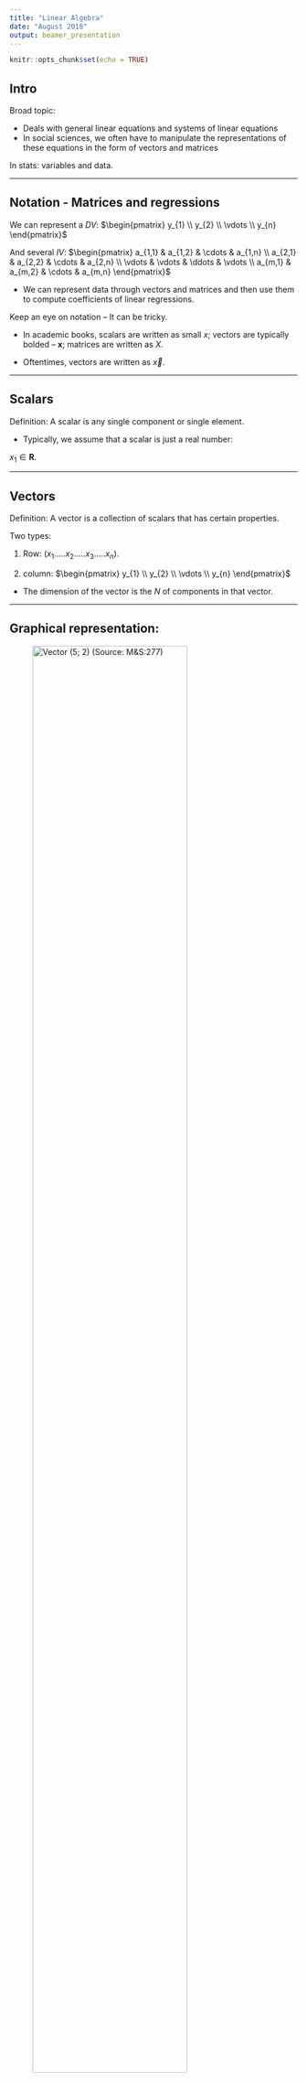 ```yaml
---
title: "Linear Algebra"
date: "August 2018"
output: beamer_presentation
---
```


```r
knitr::opts_chunk$set(echo = TRUE)
```

## Intro

Broad topic:

- Deals with general linear equations and systems of linear equations
- In social sciences, we often have to manipulate the representations of these equations in the form of vectors and matrices

In stats: variables and data.

----

## Notation - Matrices and regressions

We can represent a $DV$: $\begin{pmatrix}
  y_{1} \\
  y_{2} \\
  \vdots    \\
  y_{n}  
 \end{pmatrix}$


And several $IV$: $\begin{pmatrix}
  a_{1,1} & a_{1,2} & \cdots & a_{1,n} \\
  a_{2,1} & a_{2,2} & \cdots & a_{2,n} \\
  \vdots  & \vdots  & \ddots & \vdots  \\
  a_{m,1} & a_{m,2} & \cdots & a_{m,n} 
 \end{pmatrix}$
 
 - We can represent data through vectors and matrices and then use them to compute coefficients of linear regressions.
 
Keep an eye on notation -- It can be tricky.

- In academic books, scalars are written as small $x$; vectors are typically bolded -- __x__; matrices are written as $X$.
 
- Oftentimes, vectors are written as $\vec{x}$.

----

## Scalars

Definition: A scalar is any single component or single element.

- Typically, we assume that a scalar is just a real number:

$x_1 \in \mathbf{R}$.

----

## Vectors

Definition: A vector is a collection of scalars that has certain properties.

Two types:

1) Row: $(x_1.....x_2.....x_3.....x_n)$.

2) column: $\begin{pmatrix}
  y_{1} \\
  y_{2} \\
  \vdots    \\
  y_{n}  
 \end{pmatrix}$
 
- The dimension of the vector is the $N$ of components in that vector.

----
 
## Graphical representation:
 
 
 ![Vector (5; 2) (_Source_: M&S:277)](images/vector1.jpg){ width=80% } 
 
---- 
 
## How to manipulate vectors:

__Vector addition__:

$\vec{a} + \vec{b}$ = $\begin{pmatrix}
  5+1  \\
  2+1 \\
 \end{pmatrix}$ = $\begin{pmatrix}
  6 \\
  3 \\
 \end{pmatrix}$


If $\vec{a}$ = $\begin{pmatrix}
  1 \\
  2 \\
 \end{pmatrix}$  and $\vec{b}$ = $\begin{pmatrix}
  2 \\
  1 \\
 \end{pmatrix}$ 
 
- We must have the same N of dimensional elements in both vectors (in this case, 2 and 2). 

----
 
## Vector addition:

![Vector Addition: (5; 2) + (1; 1) (_Source_: M&S:279)](images/vector2.jpg){ width=80% } 

----
 
## Scalar multiplication:

We can multiply scalars by vectors:


$c * \vec{a}$ = $5 *$ $\begin{pmatrix}
  2  \\
  1 \\
 \end{pmatrix}$ = $\begin{pmatrix}
  5*2 \\
  5*1\\
 \end{pmatrix}$ = $\begin{pmatrix}
  10 \\
  5\\
 \end{pmatrix}$


If $\vec{c} = 5$ and $\vec{a}$ = $\begin{pmatrix}
  2 \\
  1 \\
 \end{pmatrix}$ 

----

## Example:

![Scalar Multiplication: 5* __a__, where __a__ = (2; 1) (_Source_: M&S:279)](images/vector3.jpg){ width=80% } 
 
----

## Vector multiplication:

The __scalar product__ is a way of multiplying vectors that results in a scalar.

- Also known as __dot product__: $\vec{a} \cdot\vec{b}$.

If $a$ and $b$ are both n-dimensional vectors, then:
$\vec{a} \cdot\vec{b} = a_1b_1 + a_2b_2 +....+a_nb_n$.

In other words, $\vec{a} \cdot\vec{b} = \sum^n_{i=1}a_ib_i$.

An example: $(3; 1) \cdot (2; 3) = 6 + 3 = 9$.

- The two vectors must have equal dimensions.

The dot product helps us to understand independence (perpendicularity) and collinearity.

----

## How can vectors be useful?

Data are stored in vectors. 

- Each variable has an associated vector, and each component of this vector is an observation or data point.
- Parameters are also stored in vectors.

Example: logistic regression returns a vector of coefficients  --> The effect of each of the IVs on the DV.

----

## Examples (_Source_: mathsisfun.com)

![Scalar, vector and matrix](images/scalar-vector-matrix.png){ width=80% } 

----

## Matrices - introductory notions

A __matrix__ is a way to represent a set of numbers. For example, the following set of numbers can be represented in matrix terms: $2,3,7,-7, 0,4,5,-2,11,12,-6,5$.

\begin{center}
$\begin{pmatrix}
  2 \\
  3 \\
  7 \\
  -7 \\
  0 \\
  4 \\
  5 \\
  -2 \\
  11 \\
  12 \\
  -6 \\
  5 \\
\end{pmatrix}$
\end{center}
 
----

or as $\begin{pmatrix}
  2 & 3 & 7 \\
  -7 & 0 & 4 \\
  5 & -2 & 11 \\
  12 & -6 & 5 \\
\end{pmatrix}$

or as 
$\begin{pmatrix}
2 & 3 & 7 & -7 & 0 & 4 & 5 & -2 & 11 & 12 \\
\end{pmatrix}$

A matrix is a way to write a group of scalars in an ordered fashion. A __matrix__ is shaped like a rectangle and has a certain numbers of __rows__ and a certain number of __columns__. The number of rows and columns of a matrix constitute the __dimensions__ (sometimes called __order__) of the matrix. The dimensions of a matrix are denoted as $r \times c$, read "r by c". The first number ("r here") is the number of rows and the second number ("c" here) is the number of columns in the matrix. So, the first matrix is a $12 \times 1$ matrix, the second one is $4 \times 3$, and the last one is $1 \times 10$. 

A __$1 \times 1$__ ("one by one") matrix is a special case. We think of a $1 \times 1$ matrix as a simple scalar - just a number. [3] is simply 3, for example.

----

We could write a $p \times q$ matrix B, with elements b (notice there are p times q = pq elements) as

__B__ = $\begin{pmatrix}
  b_11 & b_12 & b_13 & ... & b_1q\\
  b_21 & b_22 & b_23 & ... & b_2q\\
  b_31 & b_32 & b_33 & ... & b_3q\\
  ... & ... & ... & ... & ...\\
  b_p1 & b_p2 & b_p3 & ... & b_pq\\
  \end{pmatrix}$
  
where, for example, $b_pq$ is the element in the $p^{th}$ row, $q^{th}$ column of the matrix. 
  
---- 

Two matrices are __equal__ if they are of the same dimensions and each corresponding element is the same number. Mathematically, we say __P=Q__ if and only if __P__ and __Q__ have the same dimensions ($r \times c$) and $p_{ij} = q_{ij}$ for all i=1,2,3...,r and for all j=1,2,3,...,c.

A __row matrix__ is a matrix with exactly one row. Sometimes a row matrix is called a __row vector__. 

A __column matrix__ is a matrix exactly one column. Sometimes a column matrix is called a __column vector__.

A __zero matrix__ is simply a matrix with all elements equal to zero. A zero matrix can be of any dimension. Often a zero matrix will be noted by a bold-faced zero. An example:

__0__ = $\begin{pmatrix}
  0 & 0 & 0 \\
  0 & 0 & 0 \\
  0 & 0 & 0 \\
 \end{pmatrix}$
 
---- 

The __transpose of a matrix__ is the original matrix with the columns abd rows interchanged. We write the transpose of matrix __J__ as either __$J\prime$__ (pronounced "J prime") or $J^T$ ("J transpose").

$$
J = \left [\begin{array}{ccc} 
2 & 3 & 7 \\
-7 & 0 & 4 \\
5 & -2 & 11 
\end{array}\right]
J^T = \left[\begin{array}{ccc} 
2 & -7 & 5 \\
3 & 0 & -2 \\
7 & 4 & 11
\end{array}\right]
$$ 

----

A __square matrix__ is a matrix with the same number of rows and columns. An example (3 by 3 matrix):

$$B = \left [\begin{array}{ccc} 
2 & 3 & 7 \\
-7 & 0 & 4 \\
5 & -2 & 11 
\end{array}\right]$$

The __diagonal of a square matrix__ is a set of numbers consisting of the elements on the line from the upper-left-hand to the lower-right-hand corner of the matrix. Only a square matrix has a diagonal. 
Diagonal of B = diag(__B__) = ${2, 0, 11}$.

----

The __trace of a matrix__ is simply the sum of the diagonal elements of the matrix. So, then, a matrix must be a square matrix in order for it to have a Trace. 
Trace of B = trace(__B__) = tr(__B__) = $2+0+11 = 13$.

A __symmetric matrix__ is a square matrix that is equal to its transpose. In other words, a $p \times p$ matrix is symmetric if and only if $m_{jk} = m_{kj}$ for all k between 1 and p (where $1 \leq j \leq p$ and $1 \leq k \leq p$). 

$$C = C^T = \left [\begin{array}{ccc} 
3 & 1 & -4 \\
1 & 9 & 0 \\
-4 & 0 & 7 
\end{array}\right]$$

----

An __upper triangular matrix__ is a square matrix with all the elements below the diagonal equal to zero (matrix A). A __lower triangular matrix__ is a square matrix with all the elements above the diagonal equal to zero (matrix B).

$$A = \left [\begin{array}{ccc} 
2 & 3 & 7 \\
0 & 5 & 4 \\
0 & 0 & 11 
\end{array}\right]
B = \left[\begin{array}{ccc} 
2 & 0 & 0 \\
3 & 4 & 0 \\
7 & 4 & 9
\end{array}\right]
$$ 

A __diagonal matrix__ is a square matrix that is both upper and lower triangular, that is, all the elements that are not on the diagonal are equal to zero (Matrix D).

$$D = \left [\begin{array}{ccc} 
3 & 0 & 0 \\
0 & 9 & 0 \\
0 & 0 & 7 
\end{array}\right]$$

----

The __scalar matrix__ is a diagonal matrix with the diagonal elements all equal to each other (M matrix). The __identity matrix__ is a scalar matrix with all of the diagonal elements equal to one. We will reserve the capital letter I for the identity matrix (see below).

$$M = \left [\begin{array}{ccc} 
2 & 0 & 0 \\
0 & 2 & 0 \\
0 & 0 & 2 
\end{array}\right]
I = \left[\begin{array}{ccc} 
1 & 0 & 0 \\
0 & 1 & 0 \\
0 & 0 & 1
\end{array}\right]
$$ 

A __partitioned matrix__ (__block matrix__) is a matrix made up of other matrices.

----

## Matrix addition


![Matrix addition](Maddit.png){ width=80% } 

----

## Matrix subtraction

![Matrix subtraction](Msub.png){ width=80% } 


----

## Multiplication by a constant

![Multiplication by a constant](Mconst.png){ width=80% } 

----

## Matrix multiplication

We use the dot product by multiplying matching members:

Example (_Source_ mathisfun.com): 

What is $A \cdot B$? If $A=$ $\begin{pmatrix}
  1 & 2 & 3 \\
  4 & 5 & 6 \\
 \end{pmatrix}$ and $B=$ $\begin{pmatrix}
  7 & 8  \\
  9 & 10  \\
  11 & 12  \\
 \end{pmatrix}$
 
![1st row and 1st column](images/matrix-multiply-a.png){ width=50% } 

$(1, 2, 3) \cdot (7, 9, 11) = 1X7 + 2X9 + 3X11 = 58$

----

![1st row and 2nd column](images/matrix-multiply-b.png){ width=50% } 

$(1, 2, 3) \cdot (8, 10, 12) = 1X8 + 2X10 + 3X12 = 64$

We do it for the rest of rows and columns and we get:

$(4, 5, 6) \cdot (7, 9, 11) = 4X7 + 5X9 + 6X11 = 139$

$(4, 5, 6) \cdot (8, 10, 12) = 4X8 + 5X10 + 6X12 = 154$


![Answer](images/matrix-multiply-c.png){ width=60% } 

----

## Let's look at a practical example:

Thomson House sells beef pies ($3), chicken pies ($4), and vegetable pies ($2).

This is how many pies they sold from Monday to Thursday:

![Pies](images/matrix-multiply-ex1a.png){ width=50% } 

How much money did they make each day?

----

## Answer:

![Matrix solution](Msol.png){ width=90% } 

----

## Matrix properties (1)

$k, k_1, k_2$ - Scalar (Number)
__A, B, C__ - Matrix
__I__ - Identity Matrix
__0__ - Zero Matrix
__D__ - Diagonal Matrix (Diagonal elements = $d_{ii}$)

__Addition and scalar multiplication__:
$A + B = B + A$.
$(A + B) + C = A + (B + C)$.
$(k_1 + k_2)A = k_1A + k_2A$.
$k(A+B)= kA + kB$.
$kA = Ak$.
$0A = 0$.
$k_1(k_2A)=(k_1k_2)A$.
$kAB = (Ak)B= a(kB)=ABk$.

__Matrix multiplication__:
The conformability condition.
In general, $AB \neq BA$.
$(AB)C = A(BC)$.
$(A+B)C = AC + BC$.
$A(B+C)=AB + AC$.
$IA=AI=A$.
$0A=A0=0$.
AB $\rightarrow$ pre-multipliying by A, post-multiplying by B, A $\rightarrow$ Lead, B $\rightarrow$ Lag.

----

## Let's practice:



\includegraphics{pr1}


\includegraphics{pr2}


\includegraphics{pr3}


----

## 1.

\includegraphics{pr1}

Let's work it out:

\includegraphics{sol1}


----

## 2.

\includegraphics{pr2}


\includegraphics{sol2}

----

## 3.

\includegraphics{pr3}


This is where it gets tedious:

\includegraphics{sol3}

----

## Another exercise

Suppose a company manufactures two kinds of furniture: chairs and sofas. Each chair requires 12 feet of wood, 2 bolts of cloth, anf 5 pounds of feathers. Each sofa requires 30 feet of wood, 7 bolts of cloth, and 20 pounds of feathers. Suppose we must choose one, and only one, of two potential suppliers for the materials we will need. 

Supplier 1 charges \$8 per foot for wood, \$11 per bolt for cloth, and \$6 per pound of feathers. Supplier 2 charges \$4 per foot for wood, \$23 per bolt for cloth, and \$5 per pound for feathers. With the goal of minimizing the total cost charged by the supplier this month, which supplier should the company use, given that 45 chairs and 30 sofas will be produced this month? Note that the total cost charged by each supplier is equal to the following multiplicative product: how much the supplier charges for each material times how much material is required for each product times how much of each product is being produced.

----

## Solution

To represent how much each supplier charges for each material, let S = $$\left[\begin{array}{ccc} 
8 & 11 & 6 \\
4 & 23 & 5 
\end{array}\right]$$.

To represent how much material is required for each product, let  R = $$\left[\begin{array}{cc} 
12 & 30 \\
2 & 7 \\
5 & 20
\end{array}\right]$$.

To represent how much of each product is being produced, let  P = $$\left[\begin{array}{c} 
45 \\
30
\end{array}\right]$$.

----

The total cost charged by each supplier can be calculated by multiplying these three matrices. 

C = SRP = $$\left[\begin{array}{c} 
19,770 \\
16,785 
\end{array}\right]$$.

So, this month the company should use Supplier 2. The total cost will be \$16,785.

----

# Determinants and condition numbers

The __determinant of a matrix__ is a number that describes some characteristics of a matrix - det(a) or |A|.

Every square matrix has a determinant - and only a square matrix has a determinant. We sometimes pre-multiply of post-multiply a non-square matrix by its transpose and then calculate the determinant of the resulting square matrix.

Quite often the determinant is used to consider the nature of the (non)singularity of a matrix.
- $det(A) \neq 0$ - we have no perfect linear combination of columns or of rows $\rightarrow$ A is nonsingular ($A^{-1}$ does exist).
- $det(A) = 0$ - we have at least one perfect linear combination of columns and of rows $\rightarrow$ A is singular $A^{-1}$ does not exist).

----

- $det(A)$ is "close" to 0 - we come close to having at least one perfect linear combination of columns and of rows. A is technically non-singular ($A^{-1}$ does exist), but it is almost singular. The matrix is badly scaled and ill-conditioned. The inverse is unstable: a tiny change in one of the elements of the original matrix can result in huge changes in some or all of the elements of its inverse. It might even cause the inverse to not exist.

----

Sometimes __the condition number__ of a matrix (cond(a) or $\kappa(A)$) is reported by the statistical software in the regression diagnostic. The condition number describes the properties related to a matrix's determinant value and to its inverse.

If the condition number is small (close to one), the matrix is well-conditioned. Its determinant values its large, the inverse of the matrix is stable.
Large (much bigger than one), then the matrix is ill-conditioned. Its determinant value is small. The inverse of the matrix is unstable.
Infinite, then the matrix is singular. Its determinant value is zero. The inverse of the matrix does not exist.

----

## Calculating the determinant of a matrix

A = $$\left[\begin{array}{cc} 
a_{11} & a_{12} \\
a_{21} &  a_{22}
\end{array}\right]$$.

$det(A) = a_{11} \cdot a_{22} - a_{21} \cdot a_{12}$. 

C = $$\left[\begin{array}{cc} 
3 & 10 \\
4 &  6
\end{array}\right]$$.

$det(C) = 3 \cdot 6 - 4 \cdot 10 = 18-40= (-22)$. 


----

__The minor of an element__ is the determinant of the submatrix of that element. __The cofactor of a minor__ is the signed minor of an element such that its sign is the same as the minor when the row and column numbers of the element have an even sum, and its sign is the opposite of the minor when the row and column numbers of the element have an odd sum.

The determinant of an $n \times n$ matrix, where $n > 2$, is the sum of the products of each element and its cofactor for any row or column. Example:

C = $$\left[\begin{array}{ccc} 
1 & 4 & 3 \\
1 & 2 & 0 \\
2 & 3 & 1
\end{array}\right]$$.

----

We will work with column 2.

$det(C) = 4C_{12} + 2C_{22} + 3C_{32}$.

$M_{12}$ = $$\left[\begin{array}{cc} 
1 & 0 \\
2 & 1
\end{array}\right]$$.

$M_{12} = 1 \cdot 1 - 2 \cdot 0 = 1$.

Similarly, $M_{22}=-5 \quad and \quad M_{32}=-3$. Given the sign of the cofactors, the determinant of C will be calculated in the following way: $det(C) = 4 \cdot (-1) + 2\cdot(-5) + 3 \cdot (3) = -5$. 

----

## The inverse of a matrix

A square matrix that is not invertible is called singular; it has a determinant of zero. An invertible square matrix is called nonsingular, and its determinant is non-zero.

An $n \times n$ matrix, A, is invertible (only square matrices can be inverted) if one can find a second $n \times n$ matrix, B, such that the product AB and the product BA both produce the $n \times n$ identity matrix, $I_{n \times n}$. In such a situation, B is the inverse of A.

$A^{-1} = (\frac {1}{det(A)}) \times C^T$. ($C^T$ is the transpose of the matrix of cofactors of A). 

A = $$\left[\begin{array}{ccc} 
1 & 2 & 1 \\
0 & 4 & 3 \\
-6 & -2 & 2
\end{array}\right]$$.

----

$det(A) = 1 \cdot M_{11} - 2 \cdot M_{12} + 1 \cdot M_{13} = 1(14) -2(18)+1(24)=2$.

$M_{11}=14, M_{12}=18, M_{13}=24,..., M_{33}=4$.

$$C = \left [\begin{array}{ccc} 
14 & -18 & 24 \\
-6 & 8 & -10 \\
2 & -3 & 4 
\end{array}\right]
C^T = \left[\begin{array}{ccc} 
14 & -6 & 2 \\
-18 & 8 & 3 \\
24 & -10 & 4
\end{array}\right]
$$ 

----

$A^{-1}= (\frac {1}{det(A)}) \times C^T = \frac{1}{2} \times C^T$.

$$A^{-1} = \left[\begin{array}{ccc} 
7 & -3 & 1 \\
-9 & 4 & \frac{-3}{2} \\
12 & -15 & 2
\end{array}\right]$$.

----

## Matrix properties (2)

__Transpose__:
$(A\prime){\prime}=A$.
$(AB)\prime =B\prime A\prime$.
$(ABC)\prime = C\prime B\prime A\prime$.
$(A^{-1})\prime = (A\prime)^{-1}$.
$AA\prime \quad and \quad A\prime A \rightarrow$ each is square and symmetric.
$I\prime = I$.
$det(A\prime) = det(A)$.
$rank(A\prime) = rank(A)$.
$(kA)\prime = k(A)\prime$.
$(A+B)\prime = A\prime + B\prime$.
If $A\prime A=0$, then $A = 0$.

__Determinant__:
$det(AB)=[det(A)][det(B)]$.
$det(A) = det(A\prime)$.
$det(A^{-1})=\frac {1}{det(A)}$.
$det(kA)=k^ndet(A)$. (A is a $n \times n$ matrix).

__Inversion__:
$(A^{-1})^{-1}=A$.
$(AB)^{-1}=B^{-1}A^{-1}$.
$(ABC)^{-1}=C^{-1}B^{-1}A^{-1}$.
$(A\prime)^{-1}=(A^{-1})\prime$.
$AA^{-1}=A^{-1}A=I$.
$I^{-1}=I$.
$det(A^{-1})=\frac {1}{det(A)}$.
$rank(A\prime) = rank(A)$.
$(kA)^{-1}=(\frac{1}{k})A^{-1}$.
$A^{-k}=(A^k)^{-1}$.
$D^{-1} \rightarrow$ also a diagonal matrix. Diagonal elements = $\frac {1}{d_{ii}}$.

----

![(_Source_: M&S:298)](Prop.png)


----

## Exercises: 

1) Suppose that

$$A = \left[\begin{array}{c} 
2 \\
3 \\
1
\end{array}\right]$$.

$$B = \left[\begin{array}{ccc} 
2 & 1 & 3 \\
0 & 4 & 1
\end{array}\right]$$.

$$C = \left[\begin{array}{cc} 
-2 & 7 \\
6 & 0 \\
-1 & 5
\end{array}\right]$$.

----

a) Find the product matrix for each of the following matrices that are conformable for multiplication: AB, BA, AC, CA, BC, CB.
b) Should we be surprised that BC and CB ae not equal to each other? Briefly explain why.

----

## Solution

AB - not conformable for multiplication.
$$BA = \left[\begin{array}{c} 
10 \\
13
\end{array}\right]$$.

AC - not conformable for multiplication.
CA - not conformable for multiplication.

$$BC = \left[\begin{array}{cc} 
-1 & 29 \\
23 & 5
\end{array}\right]$$.

----

$$CB = \left[\begin{array}{ccc} 
-4 & 26 & 1 \\
12 & 6 & 18 \\
-2 & 19 & 2
\end{array}\right]$$.

b) We should not be surprised that $BC \neq CB$. BC is a $2 \times 2$ matrix while CB is a $3 \times 3$ matrix. Also, matrix multiplication is not commutative (the order matters).

----

2.
a) Find the trace of the matrix: $$D = \left[\begin{array}{ccc} 
3 & 5 & 8 \\
2 & -4 & 1 \\
-1 & 2 & 9
\end{array}\right]$$.

b) What is the only type of matrix that has a trace? Why?

----

The trace is the sum of the diagonal elements of a matrix. So the trace is: 3 + (-4) + 9 = 8.

Only a square matrix has a diagonal, so that is the only type of matrix that can have a trace.

----

3. A symmetric matrix is a square matrix that is equal to its .............. Explain why.

4. If a matrix has dimensions $4 \times 9$, then its transpose will have dimensions ...........

5. Complete the following matrix so that it is symmetric.

$$E = \left[\begin{array}{ccc} 
3 & .. & .. \\
4 & 2 & 8 \\
5 & .. & 1
\end{array}\right]$$.

----

3. Transpose. Interchanging the rows and the columns does not matter in a symmetric matrix, since the element in the $i^{th}$ row, $j^{th}$ column is the same as the element in the $j^{th}$ row, $i^{th}$ column.

4. $9 \times 4$. Since rows and column interchange roles when you take the transpose.

5. $$E = \left[\begin{array}{ccc} 
3 & 4 & 5 \\
4 & 2 & 8 \\
5 & 8 & 1
\end{array}\right]$$ symmetry.

----

6. Recall that $I_p$ is the notation for a $p \times p$ identity matrix. Let $$F = \left[\begin{array}{cc} 
3 & 6 \\
2 & 8 \\
-4 & 1
\end{array}\right]$$.

a) Find the value for p so that $I_pF=F$. 
b) Find the value for p so that $FI_p=F$.

----

a) p = 3
b) p = 2

----

7. a) Find $AA\prime$ and also find $A^T$ if $$A = \left[\begin{array}{ccc} 
4 & 0 & 2 \\
3 & 1 & 5
\end{array}\right]$$. symmetry.

b) Is it a coincidence that both $AA\prime$ and $A^TA$ are a square and symmetric matrix?

----

a.
$$AA\prime = \left[\begin{array}{cc} 
20 & 22 \\
22 & 35  
\end{array}\right]$$.

$$A^TA = \left[\begin{array}{ccc} 
25 & 3 & 23 \\
3 & 1 & 5 \\
23 & 5 & 29
\end{array}\right]$$

b. Not a coincidence. Anytime you pre-multiply or post-multiply a matrix by its transpose the result always will be a square, and also a symmetric matrix.

----

8. Calculate the determinant of each matrix.

$$A = \left[\begin{array}{cc} 
6 & 5 \\
3 & 2  
\end{array}\right]$$.


$$B = \left[\begin{array}{ccc} 
-1 & 5 & -2 \\
1 & 2 & 3 \\
0 & 4 & -3
\end{array}\right]$$.

----

$det(A) = (6) \cdot(2) - (3)\cdot(5) = -3$.
$det(B) = 25$.

----

9. matrixcalc.org

Input the matrix $$C = \left[\begin{array}{ccc} 
6 & 3 & 5 \\
1 & 4 & 0 \\
2 & 1 & 1
\end{array}\right]$$.

a) Use the matrix calculator to find the determinant of C. What does the fact that the determinant is non-zero imply about the nature of C?
b) Use the matrix calculator to find the rank of C. Is C of full rank? What does that mean?
c) Use the matrix calculator to find the inverse of C.

---

a. $det(C)=-14$. C is of full rank, nonsingular, and has an inverse. 

b) rank(C) = 3. Since rank(C) = min(#rows, #columns), we know that C is of full rank. That means that no row (column) of the square matrix C is a perfect linear combination of the other rows (columns). Therefore, C is non-singular and it has an inverse.

c) $$C^{-1} = \left[\begin{array}{ccc} 
\frac {-2} {7} & \frac {-1} {7} & \frac {10} {7} \\
\frac {1} {14} & \frac {2} {7} & \frac {-5} {14} \\
\frac {1} {2} & 0 & \frac {-3} {2}
\end{array}\right]$$.

----

## The Kronecker product (tensor product)

The result of the Kronecker product ($A \otimes B$) is a "block matrix" (sometimes called a "partitioned matrix"). It is one huge matrix whose elements consist of smaller matrices (as opposed to mere numbers). 

One prurpose of the Kronecker product is to more efficiently represent a big matrix that has a pattern as you go from block to block within that big matrix. This can be especially useful if you re trying to solve (or optimise) a function in which the unknown is a matrix as opposed to a simple single variable.

----

$$A = \left[\begin{array}{ccc} 
a_{11} & a_{12} & a_{13} \\
a_{21} & a_{22} & a_{22} \\
a_{31} & a_{32} & a_{33}
\end{array}\right]
B = \left[\begin{array}{ccc} 
b_{11} & b_{12} & b_{13} \\
b_{21} & b_{22} & b_{22} \\
b_{31} & b_{32} & b_{33}
\end{array}\right]$$.

$$A \otimes B = \left[\begin{array}{ccc} 
a_{11}B & a_{12}B & a_{13}B \\
a_{21}B & a_{22}B & a_{22}B \\
a_{31}B & a_{32}B & a_{33}B
\end{array}\right]$$

----

## Matrix illustration of OLS estimation

$y=\alpha + \beta X + \epsilon$.

OLS regression proposes that the best fit is produced by selecting the values of $\alpha$ and $\beta$ that minimize the sum of squared errors ($\sum_i (\epsilon_i)^2$. You will likely learn that the OLS estimator is the best linear unbiased estimator (BLUE) in your statistics coursework.

It turns out that we can calculate a matrix that contains the values of $\alpha$ and $\beta$, call it $\hat{\beta}$, by using the equation: __$\hat{\beta} = (X^TX)\prime X^T y$__.

----

## Vector spaces and systems of equations

__Vector spaces__ contain, for example, the points on a line (one-dimensional space, 1-D), or in a plane (two-dimensional space, 2-D), or in three-dimensional (3-D) space.

__A linear combination__ of any number of vectors in general looks like this: $ a_1 x_1 + ... + a_n x_n$, where the xi are all vectors in some vector space and the ai are all scalars. In words, a linear combination means that we
add (or subtract) scalar multiples of vectors to get some new vector.

The columns (rows) are linearly independent if each column (row) is not equal to a linear combination of the others.

----

__The rank of a matrix__ is the maximum number of linearly independent rows or columns; these are always the same number.

For square matrices, the rank is also useful in determining linear independence of vectors. If the rank of a square matrix is equal to its number of rows or columns, then the matrix is nonsingular. Since nonsingular matrices have non-zero determinants, one way of checking whether a set of n n-dimensional is linearly independent is to create a matrix out of the set and then take the determinant of this matrix. If the determinant is non-zero, the vectors are linearly independent; otherwise, the vectors are linearly dependent.

If the rank of a matrix is equal to the number of rows in the matrix or the number of columns in the matrix, then the matrix is of __full rank__. If the rank of a matrix is less than both the number of rows in the matrix and the number of columns in the matrix, then the matrix is not of full rank (__rank deficient__). 

----

A is of full rank $\rightarrow$ $A^TA$ is of full rank, $(A^TA)^{-1}$ does exist, $A^TA$ is nonsingular, $det(A^TA) \neq 0$, all of the eigenvalue of $A^TA \neq 0$.

B is not of full rank $\rightarrow$ $B^TB$ is not of full rank, $(B^TB)^{-1}$ does not exist, $B^TB$ is singular, $det(B^TB) = 0$, At least one eigenvalue of $B^TB = 0$.

----

## Solving systems of equations

$2x - y + 3z = 9$
$x + 4y - 5z = -6$
$x - y + z = 2$

1. __Substitution__ 
- Systems in which all the equations are different (i.e., not multiples of each other or linear combinations of other equations) and there is the same number of equations as unknowns often have unique solutions. We say the system in this case is __uniquely determined__.
- Systems in which there are more unknowns than equations often have an infinite number of solutions, as do systems in which one of the equations can be formed from some linear combination of the others, but the equations are not contradictory. We say the system in this case is __underdetermined__.

----

- There are cases when there are more equations than unknowns, or any time in which some of the equations are contradictory, which is more likely to happen the more equations there are. We say the system in this case is __overdetermined__.

$x = 2 + y - z$.
Plug this $x$ into equations one and two. In the end, $x=1, y=2, z=3$.

----

2. __Elimination__

First, (-2) times equation two plus equation one produces an equation with no x, since $2x-y+3z-2(x+4y-5z) = 9-2(-6)$, which reduces to $-9y + 13z = 21$. 

Second, we can do the same thing with (-2) times equation three plus equation one, since $2x-y+3z-2(x-y+z) = 9-2(2)$, which reduces to $y + z = 5$. 

Thus our equations are now: $2x - y + 3z = 9, \quad -9y + 13z = 21, \quad y + z = 5$.

Next we want to eliminate y from the last equation, which we can do by multiplying 9 times the last equation and adding it to the second equation, since $-9y+13z+9(y+z) = 21+9(5)$, which reduces to $22z = 66$. Now our equations are $2x - y + 3z = 9,  \quad -9y + 13z = 21, \quad 22z = 66$. In the end, we get the same solutions.

----

3. __Matrix inversion__

Rewrite the system of equation:

The matrix of coefficients: 
$$A = \left[\begin{array}{ccc} 
2 & -1 & 3 \\
1 & 4 & -5 \\
1 & -1 & 1
\end{array}\right]$$.

and the vector of solutions: $$b = \left[\begin{array}{c} 
9 \\
-6 \\
2
\end{array}\right]$$.

$Ax = B$. 
$A^{-1}Ax = A^{-1}b$. but $A^{-1}A = I$.
$x = A^{-1}b$.

----

Remember: $A^{-1} = (\frac {1}{det(A)}) \times C^T$.

det(A) = -11. Then we compute nine minors and take into account the sign.

$$A^{-1} = (\frac {1}{-11}) \times \left[\begin{array}{ccc} 
1& -2 & -7 \\
-6 & -1 & 13 \\
-5 & 1 & 9
\end{array}\right]$$.

We multiply by the solution vector and we obtaint the same results. 

---- 

## Exercises

1) Solve the following systems of equations using substitution or elimination, or both:
$x-3y+6z=-1$.
$2x-5y+10z=1$.
$3x-8y+17z=1$.

2) Solve the following systems of equations using substitution or elimination, or both:
$4x+2y-3z=1$.
$6x-3y-5z=0$.
$x=y+2z=9$.

----

Let $$D = \left[\begin{array}{cc} 
1 & 2  \\
3 & 4
\end{array}\right]$$.

$$E = \left[\begin{array}{cc} 
3 & 1  \\
6 & 2
\end{array}\right]$$.

$$g = \left[\begin{array}{c} 
2  \\
3 \\
1
\end{array}\right]$$.

$$g = \left[\begin{array}{ccc} 
1 & 2 & 3
\end{array}\right]$$.

a) Solve Dx = g for x using matrix inversion.
b) Solve xE = h for x using matrix inversion.

----

a) It is not possible as stated, since g has dimension three and D is of rank two.

b) Since E has determinant 0 it is singular, and does not have an inverse. Thus we can't use matrix inversion. As one of the rows is a multiple of the other we only have one unique equation for two variables, indicating an infinite number of solutions to the system of equations represented by the matrix.

----

## Eigenvalues and eigenvectors

We define the __eigenvalues__ of the square matrix A as a set of $\lambda$ values that satisfy the expression $AX = \lambda X$, (X is a column vector, $\lambda$ is a scalar). The equation is equivalent with $(A-\lambda)X=0$. Given that $\lambda$ is a scalar, we introduce the identity matrix and re-write the equation as $(A-\lambda I_n)X=0$.

The characteristic equation of A involves a determinant; more specifically, $det(A-\lambda I_n) = 0$. The values (up to "n" of them) of $\lambda$ that satisfy the equation are the eigenvalues for the A matrix.

Then substituting each eigenvalue (i.e. each $\lambda$) back into the $(A-\lambda I_n)X=0$ equation and solving for X vector gives us the __eigenvectors__ for the A matrix.

Let $$A =\left[\begin{array}{cc} 
3 & 10  \\
4 & 6
\end{array}\right]$$. 

$n=2$.

----

$$A - \lambda I_2 = \left[\begin{array}{cc} 
3 & 10  \\
4 & 6
\end{array}\right] - \lambda \left[\begin{array}{cc} 
1 & 0  \\
0 & 1
\end{array}\right] = \left[\begin{array}{cc} 
3 & 10  \\
4 & 6
\end{array}\right] - \left[\begin{array}{cc} 
\lambda & 0  \\
0 & \lambda
\end{array}\right]$$.

The final result is $$\left[\begin{array}{cc} 
3- \lambda & 10  \\
4 & 6 - \lambda
\end{array}\right]$$.

$det(A - \lambda I_2) = (\lambda - 11)(\lambda + 2)$.

Given that $det(A - \lambda I_2) = 0$. $\rightarrow$ $\lambda = 11$ and  $\lambda = -2$.

So the eigenvalues are $\lambda = 11$ and  $\lambda = -2$.

----

Now we will plug each of these eigenvalues into the $(A-\lambda I_n)X=0$ equation to find the eigenvectors of A. We obtain, for $\lambda = 11$, $$X =\left[\begin{array}{c} 
(5/4)k  \\
k
\end{array}\right]$$, where $k=x_2$ ($x_1 \quad x_2$ are the two solutions we are looking for). For $\lambda = -2$, $$X =\left[\begin{array}{c} 
-2k  \\
k
\end{array}\right]$$.

Spectral decomposition, Eigenanalysis, Eigendecomposition.

----

## Eigenvalues properties

- The sum of the eigenvalues of a matrix is equal to the trace of that matrix.

- The product of the eigenvalues of a matrix is equal to the determinant of that matrix.

- The rank of a matrix is the same as the number of nonzero eigenvalues of that matrix.

- If a matrix has at least one eigenvalue equal to zero, then iit is singular (i.e. has no inverse). Similarly, a matrix is nonsingular (has an inverse) if and only if it has no eigenvalues equal to zero.

----

- A matrix with at least one eigenvalue close to zero is called ill-conditioned  (ill-behaved matrix). Otherwise, the matrix is said to be a well-conditioned (well-behaved matrix). The __condition number__ is the absolute value of the largest divided by the smallest eigenvalue. The __condition index__ is simply the square root of the condition number. The larger the condition number, the more ill-conditioned the matrix is. An ill-conditioned matrixcan be problematic, since a trivially small change in that matrix can result in substantive changes in its inverse (and in the related calculations).

----

## Exercise

Find the eigenvalues and corresponding eigenvectors for $$A =\left[\begin{array}{cc} 
3 & 1  \\
1 & 3
\end{array}\right]$$. 

----

## Bibliography

Moore, W. H., & Siegel, D. A. (2013). A mathematics course for political and social research. Princeton University Press.

Kropko, J. (2015). Mathematics for social scientists. SAGE Publications.

ICPSR 2018 course on linear algebra (Tim McDaniel).

www.mathopolis.com

www.mathsisfun.com.





